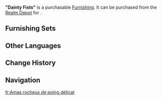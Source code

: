 {{Furnishing Infobox
|id             = 372211
|image          = Item "Dainty Fists".png
|category       = Landform
|subcategory    = Rock
|rarity         = 3
|adeptal_energy = 20
|load           = 35
|reduced_load   = 24
|description    = A legend holds that [[Rex Lapis]] laid down sturdy rocks like these on a treacherous road in [[Mt. Tianheng]] to pose an obstacle to his foes. A great general under the command of a rival god passed by, saw the rocks in the road, and scoffed:<br />"These dainty rocks are no match for my fists." He then ordered his troops to continue their advance. To his surprise, the wheels of his chariot failed to crush these hardy rocks, and it lost control and overturned. The general fell some way down the mountain, then fled. This rock was named "Dainty Fists" in tribute to the prideful words that preceded his fall.
|source1        = [[Realm Depot]]
}}
'''"Dainty Fists"''' is a purchasable [[Furnishing]]. It can be purchased from the [[Realm Depot]] for {{Item|Realm Currency|30|x=80}}.

==Furnishing Sets==
{{Craft Usage}}

==Other Languages==
{{Other Languages
|en      = "Dainty Fists"
|zhs     = 纤拳石
|zhs_rm  = Xiānquán Shí
|zht     = 纖拳石
|zht_rm  = Xiānquán Shí
|zh_tl   = Delicate Fist Rock
|ja      = 細拳石
|ja_rm   = Saiken-seki{{Assumed}}
|ja_tl   = Dainty Fist Rock
|ko      = 섬권석
|ko_rm   = Seomgwonseok
|ko_tl   = Delicate Fist Rock
|es      = Roca puñofrágil
|es_tl   = Brittle-Fist Rock
|fr      = Amas rocheux de poing délicat
|fr_tl   = Rocky Heap of Delicate Fist
|ru      = «Изящные кулаки»
|ru_tl   = 
|th      = หินกำปั้นบาง
|th_rm   = Hin Kampan Bang
|th_tl   = 
|vi      = Khiên Chưởng Thạch
|vi_tl   = 
|de      = Fauststein
|de_tl   = Fist Stone
|id      = "Petinju Mungil"
|id_tl   = "Tiny Boxer"
|pt      = Pedra do Punho
|pt_tl   = 
}}

==Change History==
{{Change History|1.5}}

==Navigation==
{{Furnishing Navbox/Exterior|Landform}}

[[fr:Amas rocheux de poing délicat]]